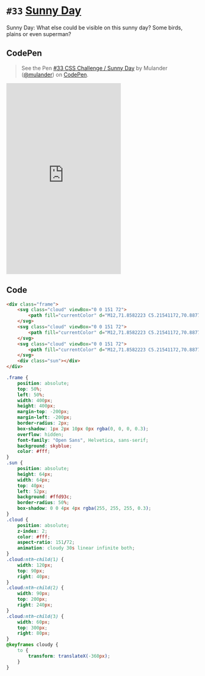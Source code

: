 
<Meta />

# `#33` [Sunny Day](https://100dayscss.com/days/33/)

Sunny Day: What else could be visible on this sunny day? Some birds, plains or even superman?

## CodePen

> See the Pen [#33 CSS Challenge / Sunny Day](https://codepen.io/mulander/pen/poqgBmv)
by Mulander ([@mulander](https://codepen.io/mulander))
on [CodePen](https://codepen.io).

<iframe
  height="500"
  className="w-full my-10 bg-gray-200"
  scrolling="no"
  title="#33 CSS Challenge / Sunny Day"
  src="https://codepen.io/mulander/embed/poqgBmv?default-tab=html%2Cresult"
  frameBorder="no"
  loading="lazy"
  allowtransparency="true"
  allowFullScreen={true}
>

</iframe>

## Code

```html
<div class="frame">
	<svg class="cloud" viewBox="0 0 151 72">
		<path fill="currentColor" d="M12,71.8582223 C5.21541172,70.887763 0,65.0529438 0,58 C0,50.2680135 6.2680135,44 14,44 C15.3034487,44 16.565293,44.1781294 17.7625178,44.511373 C20.1480326,36.1342487 27.857651,30 37,30 C39.1595118,30 41.2390844,30.3422606 43.187432,30.9754962 C46.9847055,22.7265377 55.3236005,17 65,17 C65.5109562,17 66.0181831,17.0159673 66.5212088,17.0474302 C72.3931883,6.85865633 83.3956316,0 96,0 C110.201562,0 122.369492,8.70701098 127.456714,21.0739554 C140.625729,22.0732453 151,33.0751022 151,46.5 C151,60.4162144 139.852491,71.7287886 126,71.9951959 L126,72 L12,72 L12,71.8582223 Z"></path>
	</svg>
	<svg class="cloud" viewBox="0 0 151 72">
		<path fill="currentColor" d="M12,71.8582223 C5.21541172,70.887763 0,65.0529438 0,58 C0,50.2680135 6.2680135,44 14,44 C15.3034487,44 16.565293,44.1781294 17.7625178,44.511373 C20.1480326,36.1342487 27.857651,30 37,30 C39.1595118,30 41.2390844,30.3422606 43.187432,30.9754962 C46.9847055,22.7265377 55.3236005,17 65,17 C65.5109562,17 66.0181831,17.0159673 66.5212088,17.0474302 C72.3931883,6.85865633 83.3956316,0 96,0 C110.201562,0 122.369492,8.70701098 127.456714,21.0739554 C140.625729,22.0732453 151,33.0751022 151,46.5 C151,60.4162144 139.852491,71.7287886 126,71.9951959 L126,72 L12,72 L12,71.8582223 Z"></path>
	</svg>
	<svg class="cloud" viewBox="0 0 151 72">
		<path fill="currentColor" d="M12,71.8582223 C5.21541172,70.887763 0,65.0529438 0,58 C0,50.2680135 6.2680135,44 14,44 C15.3034487,44 16.565293,44.1781294 17.7625178,44.511373 C20.1480326,36.1342487 27.857651,30 37,30 C39.1595118,30 41.2390844,30.3422606 43.187432,30.9754962 C46.9847055,22.7265377 55.3236005,17 65,17 C65.5109562,17 66.0181831,17.0159673 66.5212088,17.0474302 C72.3931883,6.85865633 83.3956316,0 96,0 C110.201562,0 122.369492,8.70701098 127.456714,21.0739554 C140.625729,22.0732453 151,33.0751022 151,46.5 C151,60.4162144 139.852491,71.7287886 126,71.9951959 L126,72 L12,72 L12,71.8582223 Z"></path>
	</svg>
	<div class="sun"></div>
</div>
```

```css
.frame {
	position: absolute;
	top: 50%;
	left: 50%;
	width: 400px;
	height: 400px;
	margin-top: -200px;
	margin-left: -200px;
	border-radius: 2px;
	box-shadow: 1px 2px 10px 0px rgba(0, 0, 0, 0.3);
	overflow: hidden;
	font-family: "Open Sans", Helvetica, sans-serif;
	background: skyblue;
	color: #fff;
}
.sun {
	position: absolute;
	height: 64px;
	width: 64px;
	top: 40px;
	left: 52px;
	background: #ffd93c;
	border-radius: 50%;
	box-shadow: 0 0 4px 4px rgba(255, 255, 255, 0.3);
}
.cloud {
	position: absolute;
	z-index: 2;
	color: #fff;
	aspect-ratio: 151/72;
	animation: cloudy 30s linear infinite both;
}
.cloud:nth-child(1) {
	width: 120px;
	top: 90px;
	right: 40px;
}
.cloud:nth-child(2) {
	width: 90px;
	top: 200px;
	right: 240px;
}
.cloud:nth-child(3) {
	width: 60px;
	top: 300px;
	right: 80px;
}
@keyframes cloudy {
	to {
		transform: translateX(-360px);
	}
}
```